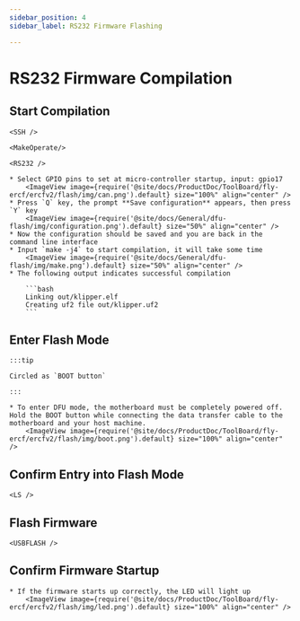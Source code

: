 ```yaml
---
sidebar_position: 4
sidebar_label: RS232 Firmware Flashing

---
```






# RS232 Firmware Compilation

## Start Compilation

    <SSH />

    <MakeOperate/>

    <RS232 />

    * Select GPIO pins to set at micro-controller startup, input: gpio17
        <ImageView image={require('@site/docs/ProductDoc/ToolBoard/fly-ercf/ercfv2/flash/img/can.png').default} size="100%" align="center" />
    * Press `Q` key, the prompt **Save configuration** appears, then press `Y` key
        <ImageView image={require('@site/docs/General/dfu-flash/img/configuration.png').default} size="50%" align="center" />
    * Now the configuration should be saved and you are back in the command line interface
    * Input `make -j4` to start compilation, it will take some time
        <ImageView image={require('@site/docs/General/dfu-flash/img/make.png').default} size="50%" align="center" />
    * The following output indicates successful compilation

        ```bash
        Linking out/klipper.elf
        Creating uf2 file out/klipper.uf2
        ```


## Enter Flash Mode

    :::tip

    Circled as `BOOT button`

    :::

    * To enter DFU mode, the motherboard must be completely powered off. Hold the BOOT button while connecting the data transfer cable to the motherboard and your host machine.
        <ImageView image={require('@site/docs/ProductDoc/ToolBoard/fly-ercf/ercfv2/flash/img/boot.png').default} size="100%" align="center" />

## Confirm Entry into Flash Mode

    <LS />


## Flash Firmware 

    <USBFLASH />


## Confirm Firmware Startup

    * If the firmware starts up correctly, the LED will light up
        <ImageView image={require('@site/docs/ProductDoc/ToolBoard/fly-ercf/ercfv2/flash/img/led.png').default} size="100%" align="center" />